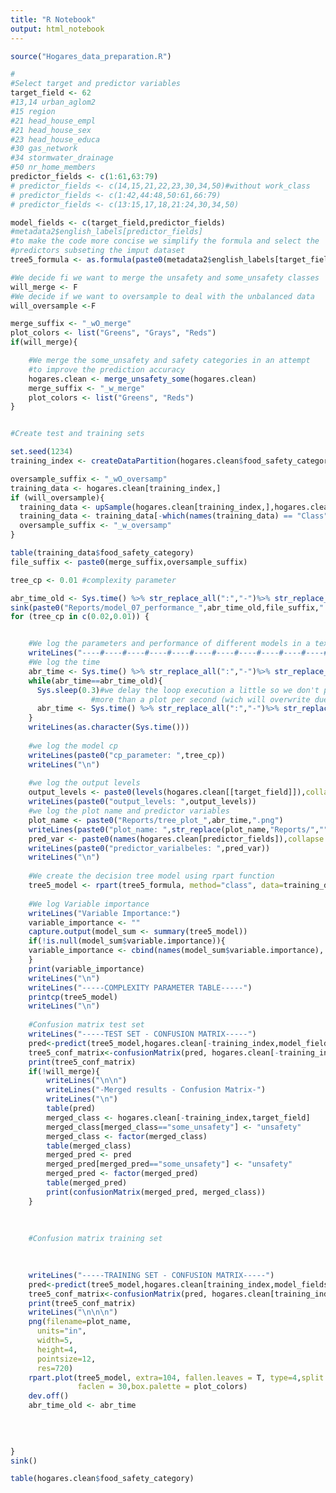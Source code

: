 ```yaml
---
title: "R Notebook"
output: html_notebook
---
```


```r
source("Hogares_data_preparation.R")
```



```r
#
#Select target and predictor variables
target_field <- 62
#13,14 urban_aglom2
#15 region
#21 head_house_empl
#21 head_house_sex
#23 head_house_educa
#30 gas_network
#34 stormwater_drainage
#50 nr_home_members
predictor_fields <- c(1:61,63:79)
# predictor_fields <- c(14,15,21,22,23,30,34,50)#without work_class
# predictor_fields <- c(1:42,44:48,50:61,66:79)
# predictor_fields <- c(13:15,17,18,21:24,30,34,50)

model_fields <- c(target_field,predictor_fields)
#metadata2$english_labels[predictor_fields]
#to make the code more concise we simplify the formula and select the 
#predictors subseting the imput dataset
tree5_formula <- as.formula(paste0(metadata2$english_labels[target_field],"~."))

```
```r
#We decide fi we want to merge the unsafety and some_unsafety classes
will_merge <- F
#We decide if we want to oversample to deal with the unbalanced data
will_oversample <-F

merge_suffix <- "_wO_merge"
plot_colors <- list("Greens", "Grays", "Reds")
if(will_merge){

    #We merge the some_unsafety and safety categories in an attempt
    #to improve the prediction accuracy
    hogares.clean <- merge_unsafety_some(hogares.clean)
    merge_suffix <- "_w_merge"
    plot_colors <- list("Greens", "Reds")
}


#Create test and training sets

set.seed(1234)
training_index <- createDataPartition(hogares.clean$food_safety_category,p=0.7,list = F)

oversample_suffix <- "_wO_oversamp"
training_data <- hogares.clean[training_index,]
if (will_oversample){
  training_data <- upSample(hogares.clean[training_index,],hogares.clean[training_index,                                                                   target_field])
  training_data <- training_data[-which(names(training_data) == "Class")]
  oversample_suffix <- "_w_oversamp"
}

table(training_data$food_safety_category)
file_suffix <- paste0(merge_suffix,oversample_suffix)

```


```r
tree_cp <- 0.01 #complexity parameter

abr_time_old <- Sys.time() %>% str_replace_all(":","-")%>% str_replace_all(" ","_")
sink(paste0("Reports/model_07_performance_",abr_time_old,file_suffix,".txt"))
for (tree_cp in c(0.02,0.01)) {


    #We log the parameters and performance of different models in a text file
    writeLines("----#----#----#----#----#----#----#----#----#----#----#----#----")
    #We log the time
    abr_time <- Sys.time() %>% str_replace_all(":","-")%>% str_replace_all(" ","_")
    while(abr_time==abr_time_old){
      Sys.sleep(0.3)#we delay the loop execution a little so we don't produce
                  #more than a plot per second (wich will overwrite due to duplicated names)
      abr_time <- Sys.time() %>% str_replace_all(":","-")%>% str_replace_all(" ","_")
    }
    writeLines(as.character(Sys.time()))
    
    #we log the model cp
    writeLines(paste0("cp_parameter: ",tree_cp))
    writeLines("\n")
    
    #we log the output levels
    output_levels <- paste0(levels(hogares.clean[[target_field]]),collapse = ", ")
    writeLines(paste0("output_levels: ",output_levels))
    #we log the plot name and predictor variables
    plot_name <- paste0("Reports/tree_plot_",abr_time,".png")
    writeLines(paste0("plot_name: ",str_replace(plot_name,"Reports/","")))
    pred_var <- paste0(names(hogares.clean[predictor_fields]),collapse = ", ")
    writeLines(paste0("predictor_varialbeles: ",pred_var))
    writeLines("\n")
    
    #We create the decision tree model using rpart function
    tree5_model <- rpart(tree5_formula, method="class", data=training_data[model_fields],control = rpart.control(cp = tree_cp))
    
    #We log Variable importance
    writeLines("Variable Importance:")
    variable_importance <- ""
    capture.output(model_sum <- summary(tree5_model))
    if(!is.null(model_sum$variable.importance)){
    variable_importance <- cbind(names(model_sum$variable.importance), as.character(round(model_sum$variable.importance,digits = 5)))
    }
    print(variable_importance)
    writeLines("\n")
    writeLines("-----COMPLEXITY PARAMETER TABLE-----")
    printcp(tree5_model)
    writeLines("\n")
    
    #Confusion matrix test set
    writeLines("-----TEST SET - CONFUSION MATRIX-----")
    pred<-predict(tree5_model,hogares.clean[-training_index,model_fields],type = "class")
    tree5_conf_matrix<-confusionMatrix(pred, hogares.clean[-training_index,target_field])
    print(tree5_conf_matrix)
    if(!will_merge){
        writeLines("\n\n")
        writeLines("-Merged results - Confusion Matrix-")
        writeLines("\n")
        table(pred)
        merged_class <- hogares.clean[-training_index,target_field]
        merged_class[merged_class=="some_unsafety"] <- "unsafety"
        merged_class <- factor(merged_class)
        table(merged_class)
        merged_pred <- pred
        merged_pred[merged_pred=="some_unsafety"] <- "unsafety"
        merged_pred <- factor(merged_pred)
        table(merged_pred)
        print(confusionMatrix(merged_pred, merged_class))
    }
    
    
    
    #Confusion matrix training set

    
    
    writeLines("-----TRAINING SET - CONFUSION MATRIX-----")
    pred<-predict(tree5_model,hogares.clean[training_index,model_fields],type = "class")
    tree5_conf_matrix<-confusionMatrix(pred, hogares.clean[training_index,target_field])
    print(tree5_conf_matrix)
    writeLines("\n\n\n")
    png(filename=plot_name, 
      units="in", 
      width=5, 
      height=4, 
      pointsize=12, 
      res=720)
    rpart.plot(tree5_model, extra=104, fallen.leaves = T, type=4,split.fun=split_fun,
               faclen = 30,box.palette = plot_colors)
    dev.off()
    abr_time_old <- abr_time
    
    
    

}
sink()

```
```r
table(hogares.clean$food_safety_category)
```


